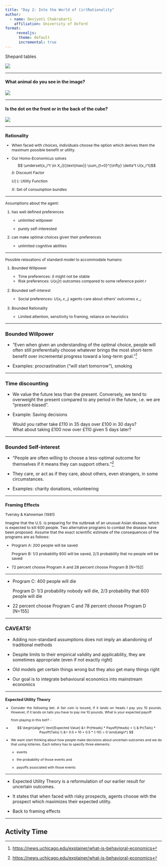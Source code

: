 ```yaml
---
title: "Day 2: Into the World of (ir)Rationality"
author: 
  - name: Devjyoti Chakrabarti
    affiliation: University of Oxford 
format: 
     revealjs:
      theme: default
      incremental: true 
---
```


<div>

[Shepard tables](https://en.wikipedia.org/wiki/Shepard_tables){style="text-decoration:none"}

![](images/clipboard-4091288017.png){fig-align="center"}

</div>

------------------------------------------------------------------------

<div>

#### What animal do you see in the image?

![](images/clipboard-3011836111.png){fig-align="center"}

</div>

------------------------------------------------------------------------

<div>

#### Is the dot on the front or in the back of the cube?

![](images/clipboard-432469204.png){fig-align="center"}

</div>

------------------------------------------------------------------------

::: {.incremental style="font-size: 0.875em"}
### Rationality

-   When faced with choices, individuals choose the option which derives them the maximum possible benefit or utility.

-   Our Homo-Economicus solves $$ \underset{x_i^t \in X_i}{\text{max}} \sum_{t=0}^{\infty} \delta^t U(x_i^t)$$ $\delta:$ Discount Factor

    $U(\cdot):$ Utility Function

    $X:$ Set of consumption bundles
:::

------------------------------------------------------------------------

::: {.nonincremental style="font-size: 0.875em"}
Assumptions about the agent:

1.  has well defined preferences

    -   unlimited willpower

    -   purely self-interested

2.  can make optimal choices given their preferences

    -   unlimited cognitive abilities
:::

------------------------------------------------------------------------

::: {.nonincremental style="font-size: 0.875em"}
Possible relaxations of standard model to accommodate humans:

1.  Bounded Willpower

    -   Time preferences: $\delta$ might not be stable
    -   Risk preferences: $U(x_i|r)$ outcomes compared to some reference point $r$

2.  Bounded self-interest

    -   Social preferences: $U(x_i, x_{-i})$ agents care about others' outcomes $x_{-i}$

3.  Bounded Rationality

    -   Limited attention, sensitivity to framing, reliance on heuristics
:::

------------------------------------------------------------------------

<div>

### Bounded Willpower

-   "Even when given an understanding of the optimal choice, people will often still preferentially choose whatever brings the most short-term benefit over incremental progress toward a long-term goal."[^1] 

-   Examples: procrastination ("will start tomorrow"), smoking

</div>

[^1]: <https://news.uchicago.edu/explainer/what-is-behavioral-economics>

------------------------------------------------------------------------

<div>

### Time discounting

-   We value the future less than the present. Conversely, we tend to overweight the present compared to any period in the future, i.e. we are “present-biased”.

-   Example: Saving decisions

    Would you rather take £110 in 35 days over £100 in 30 days?\
    What about taking £100 now over £110 given 5 days later?

</div>

------------------------------------------------------------------------

<div>

### Bounded Self-interest

-   "People are often willing to choose a less-optimal outcome for themselves if it means they can support others."[^2]

-   They care, or act as if they care, about others, even strangers, in some circumstances.

-   Examples: charity donations, volunteering

</div>

[^2]: <https://news.uchicago.edu/explainer/what-is-behavioral-economics>

------------------------------------------------------------------------

::: {.incremental style="font-size: 0.875em"}
### Framing Effects

Tversky & Kahneman (1981)

Imagine that the U.S. is preparing for the outbreak of an unusual Asian disease, which is expected to kill 600 people. Two alternative programs to combat the disease have been proposed. Assume that the exact scientific estimate of the consequences of the programs are as follows:

-   Program A: 200 people will be saved

    Program B: $1/3$ probability 600 will be saved, $2/3$ probability that no people will be saved

-   72 percent choose Program A and 28 percent choose Program B \[N=152\]
:::

------------------------------------------------------------------------

<div>

-   Program C: 400 people will die

    Program D: $1/3$ probability nobody will die, $2/3$ probability that 600 people will die

-   22 percent choose Program C and 78 percent choose Program D \[N=155\]

</div>

------------------------------------------------------------------------

<div>

### CAVEATS!

-   Adding non-standard assumptions does not imply an abandoning of traditional methods

-   Despite limits to their empirical validity and applicability, they are sometimes appropriate (even if not exactly right)

-   Old models get certain things wrong but they also get many things right

-   Our goal is to integrate behavioural economics into mainstream economics

</div>

------------------------------------------------------------------------

::: {style="font-size: 0.775em; text-align: justify"}
### Expected Utility Theory

-   Consider the following bet. A fair coin is tossed, if it lands on heads I pay you 10 pounds. However, if it lands on tails you have to pay me 10 pounds. What is your expected payoff

    from playing in this bet? -

-   $$
    \begin{align*}
       \text{Expected Value} &= Pr(Heads) * Payoff(Heads) + \\
    & Pr(Tails) * Payoff(Tails) \\
    &= 0.5 * 10 + 0.5 * (-10) = 0
    \end{align*}
    $$

-   We want start thinking about how people make decisions about uncertain outcomes and we do that using lotteries. Each lottery has to specify three elements:

    -   events

    -   the probability of those events and

    -   payoffs associated with those events
:::

------------------------------------------------------------------------

<div>

-   Expected Utility Theory is a reformulation of our earlier result for uncertain outcomes.

-   It states that when faced with risky prospects, agents choose with the prospect which maximizes their expected utility.

-   Back to framing effects

</div>

------------------------------------------------------------------------

<div>

## Activity Time

</div>
